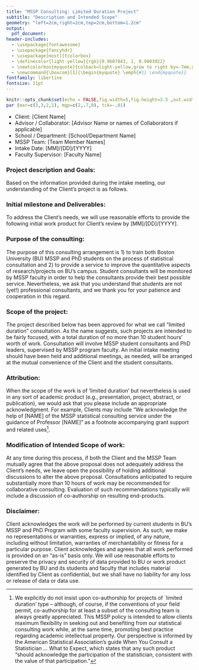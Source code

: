 ```yaml
---
title: "MSSP Consulting: Limited Duration Project"
subtitle: "Description and Intended Scope"
geometry: "left=2cm,right=2cm,top=2cm,bottom=1.2cm"
output: 
  pdf_document:
header-includes:
  - \usepackage{fontawesome}
  - \usepackage{fancyhdr}
  - \usepackage[most]{tcolorbox}
  - \definecolor{light-yellow}{rgb}{0.9607843, 1, 0.9803922}
  - \newtcolorbox{myquote}{colback=light-yellow,grow to right by=-7mm,grow to left by=-7mm, boxrule=1pt,boxsep=0pt,breakable}
  - \newcommand{\boxcom}[1]{\begin{myquote} \emph{#1} \end{myquote}}
fontfamily: libertine
fontsize: 11pt
---
```

\addtolength{\headheight}{-1.0cm} 
\fancypagestyle{plain}{} 
\thispagestyle{fancy} 
\fancyhead[R]{\includegraphics[width = 80pt]{./figures/MSSP-square-logo.png}}
\renewcommand{\headrulewidth}{0pt} 

```r
knitr::opts_chunk$set(echo = FALSE,fig.width=5,fig.height=3.5 ,out.width="95%",fig.align = "center")
par (mar=c(3,3,2,1), mgp=c(2,.7,0), tck=-.01)
```

- Client:  [Client Name]
- Advisor / Collaborator: [Advisor Name or names of Collaborators if applicable]
- School / Department: [School/Department Name] 
- MSSP Team: [Team Member Names]
- Intake Date: [MM]/[DD]/[YYYY]
- Faculty Supervisor: [Faculty Name]

### Project description and Goals:
Based on the information provided during the intake meeting, our understanding of the Client’s project is as follows.

\boxcom{
[This is where you provide high-level summary of how you understanding the client project.  Please make sure you include details that might be relevant.  (example: overall question, design of the study, number of samples, etc )]
}





### Initial milestone and Deliverables:

To address the Client’s needs, we will use reasonable efforts to provide the following initial work product for Client’s review by [MM]/[DD]/[YYYY].

\boxcom{
[This is where you describe what you will deliver by what date.  It is important NOT to promise what you might not be able to deliver. ]
}








\newpage
 
### Purpose of the consulting: 
The purpose of this consulting arrangement is 1) to train both Boston University (BU) MSSP and PhD students on the process of statistical consultation and 2) to provide a service to improve the quantitative aspects of research/projects on BU’s campus.  Student consultants will be monitored by MSSP faculty in order to help the consultants provide their best possible service.  Nevertheless, we ask that you understand that students are not (yet!) professional consultants, and we thank you for your patience and cooperation in this regard. 
 
### Scope of the project: 
The project described below has been approved for what we call “limited duration” consultation.  As the name suggests, such projects are intended to be fairly focused, with a total duration of no more than 10 student hours’ worth of work. Consultation will involve MSSP student consultants and PhD leaders, supervised by MSSP program faculty.  An initial intake meeting should have been held and additional meetings, as needed, will be arranged at the mutual convenience of the Client and the student consultants.   

### Attribution: 
When the scope of the work is of ‘limited duration’ but nevertheless is used in any sort of academic product (e.g., presentation, project, abstract, or publication), we would ask that you please include an appropriate acknowledgment. For example, Clients may include “We acknowledge the help of [NAME] of the MSSP statistical consulting service under the guidance of Professor [NAME]” as a footnote accompanying grant support and related uses^[We explicitly do not insist upon co-authorship for projects of `limited duration’ type -- although, of course, if the conventions of your field permit, co-authorship for at least a subset of the consulting team is always greatly appreciated.  This MSSP policy is intended to allow clients maximum flexibility in seeking out and benefiting from our statistical consulting work while, at the same time, promoting best practice regarding academic intellectual property.  Our perspective is informed by the American Statistical Association’s guide When You Consult a Statistician … What to Expect, which states that any such product “should acknowledge the participation of the statistician, consistent with the value of that participation.”].

### Modification of Intended Scope of work: 
At any time during this process, if both the Client and the MSSP Team mutually agree that the above proposal does not adequately address the Client’s needs, we leave open the possibility of holding additional discussions to alter the above proposal.  Consultations anticipated to require substantially more than 10 hours of work may be recommended for collaborative consulting.  Evaluation of such recommendations typically will include a discussion of co-authorship on resulting end-products.

### Disclaimer: 
Client acknowledges the work will be performed by current students in BU’s MSSP and PhD Program with some faculty supervision. As such, we make no representations or warranties, express or implied, of any nature, including without limitation, warranties of merchantability or fitness for a particular purpose. Client acknowledges and agrees that all work performed is provided on an “as-is” basis only. We will use reasonable efforts to preserve the privacy and security of data provided to BU or work product generated by BU and its students and faculty that includes material identified by Client as confidential, but we shall have no liability for any loss or release of data or data use.

<!-- [Optional (add if Client is affiliated with BU but is a separate legal entity – e.g., BMC, Ryan Center) Release: Client releases BU and its trustees, employees and any students participating in this project from any and all claims, liability, and damages of any kind arising from Client’s use of any work product or other use of the results of the project.] -->
 




